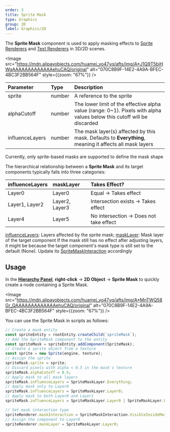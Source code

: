 ```yaml
---
order: 3
title: Sprite Mask
type: Graphics
group: 2D
label: Graphics/2D
---
```


The **Sprite Mask** component is used to apply masking effects to [Sprite Renderers](/en/docs/graphics/2D/spriteRenderer/) and [Text Renderers](/en/docs/graphics/2D/text/) in 3D/2D scenes.

<Image src="https://mdn.alipayobjects.com/huamei_yo47yq/afts/img/A*J1Q9T5biHWgAAAAAAAAAAAAAehuCAQ/original" alt="070C8B9F-14E2-4A9A-BFEC-4BC3F2BB564F" style={{zoom: "67%"}} />

| Parameter          | Type   | Description                                                                                             |
| :----------------- | :----- | :------------------------------------------------------------------------------------------------------ |
| sprite             | number | A reference to the sprite                                                                              |
| alphaCutoff        | number | The lower limit of the effective alpha value (range: 0~1). Pixels with alpha values below this cutoff will be discarded |
| influenceLayers    | number | The mask layer(s) affected by this mask. Defaults to **Everything**, meaning it affects all mask layers |

<Callout type="warning">Currently, only sprite-based masks are supported to define the mask shape</Callout>

The hierarchical relationship between a **Sprite Mask** and its target components typically falls into three categories:

| influenceLayers     | maskLayer         | Takes Effect?                                                                                          |
| :------------------ | :---------------- | :----------------------------------------------------------------------------------------------------- |
| Layer0              | Layer0            | Equal → Takes effect                                                                                  |
| Layer1, Layer2      | Layer2, Layer3    | Intersection exists → Takes effect                                                                    |
| Layer4              | Layer5            | No intersection → Does not take effect                                                                |

<Callout type="info">[influenceLayers](/apis/core/#SpriteMask-influenceLayers): Layers affected by the sprite mask; [maskLayer](/apis/core/#SpriteRenderer-maskLayer): Mask layer of the target component</Callout>
<Callout type="info">If the mask still has no effect after adjusting layers, it might be because the target component's mask type is still set to the default (None). Update its [SpriteMaskInteraction](/apis/core/#SpriteMaskInteraction) accordingly</Callout>

## Usage

In the **[Hierarchy Panel](/en/docs/interface/hierarchy)**, **right-click** → **2D Object** → **Sprite Mask** to quickly create a node containing a Sprite Mask.

<Image src="https://mdn.alipayobjects.com/huamei_yo47yq/afts/img/A*MnTWQ58Gr_QAAAAAAAAAAAAAehuCAQ/original" alt="070C8B9F-14E2-4A9A-BFEC-4BC3F2BB564F" style={{zoom: "67%"}} />

You can use the Sprite Mask in scripts as follows:

```typescript
// Create a mask entity
const spriteEntity = rootEntity.createChild(`spriteMask`);
// Add the SpriteMask component to the entity
const spriteMask = spriteEntity.addComponent(SpriteMask);
// Create a sprite object from a texture
const sprite = new Sprite(engine, texture);
// Assign the sprite
spriteMask.sprite = sprite;
// Discard pixels with alpha < 0.5 in the mask's texture
spriteMask.alphaCutoff = 0.5;
// Apply mask to all mask layers
spriteMask.influenceLayers = SpriteMaskLayer.Everything;
// Apply mask only to Layer0
spriteMask.influenceLayers = SpriteMaskLayer.Layer0;
// Apply mask to both Layer0 and Layer1
spriteMask.influenceLayers = SpriteMaskLayer.Layer0 | SpriteMaskLayer.Layer1;

// Set mask interaction type
spriteRenderer.maskInteraction = SpriteMaskInteraction.VisibleInsideMask;
// Assign the component to Layer0
spriteRenderer.maskLayer = SpriteMaskLayer.Layer0;
```